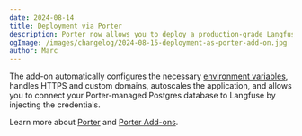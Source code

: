 ```yaml
---
date: 2024-08-14
title: Deployment via Porter
description: Porter now allows you to deploy a production-grade Langfuse cluster via their Add-On marketplace. If you use Porter, this is the easiest way to get started with self-hosted Langfuse.
ogImage: /images/changelog/2024-08-15-deployment-as-porter-add-on.jpg
author: Marc
---
```



<ChangelogHeader />

The add-on automatically configures the necessary [environment variables](/self-hosting/configuration), handles HTTPS and custom domains, autoscales the application, and allows you to connect your Porter-managed Postgres database to Langfuse by injecting the credentials.

Learn more about [Porter](https://porter.run) and [Porter Add-ons](https://www.porter.run/changelog/langfuse-add-on-spot-instances-filtering-slack-notifications-by-app-and-improved-security).
